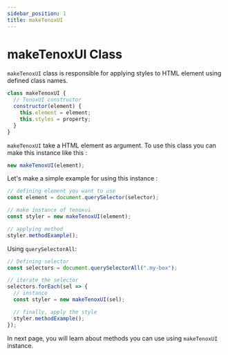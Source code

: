 ---
sidebar_position: 1
title: makeTenoxUI
---

# makeTenoxUI Class

`makeTenoxUI` class is responsible for applying styles to HTML element using defined class names.

```js title="tenoxui.js"
class makeTenoxUI {
  // TenoxUI constructor
  constructor(element) {
    this.element = element;
    this.styles = property;
  }
}
```

`makeTenoxUI` take a HTML element as argument. To use this class you can make this instance like this :

```js
new makeTenoxUI(element);
```

Let's make a simple example for using this instance :

```js
// defining element you want to use
const element = document.querySelector(selector);

// make instance of tenoxui
const styler = new makeTenoxUI(element);

// applying method
styler.methodExample();
```
Using `querySelectorAll`:

```js
// Defining selector
const selectors = document.querySelectorAll(".my-box");

// iterate the selector
selectors.forEach(sel => {
  // instance
  const styler = new makeTenoxUI(sel);

  // finally, apply the style
  styler.methodExample();
});
```

In next page, you will learn about methods you can use using `makeTenoxUI` instance.
